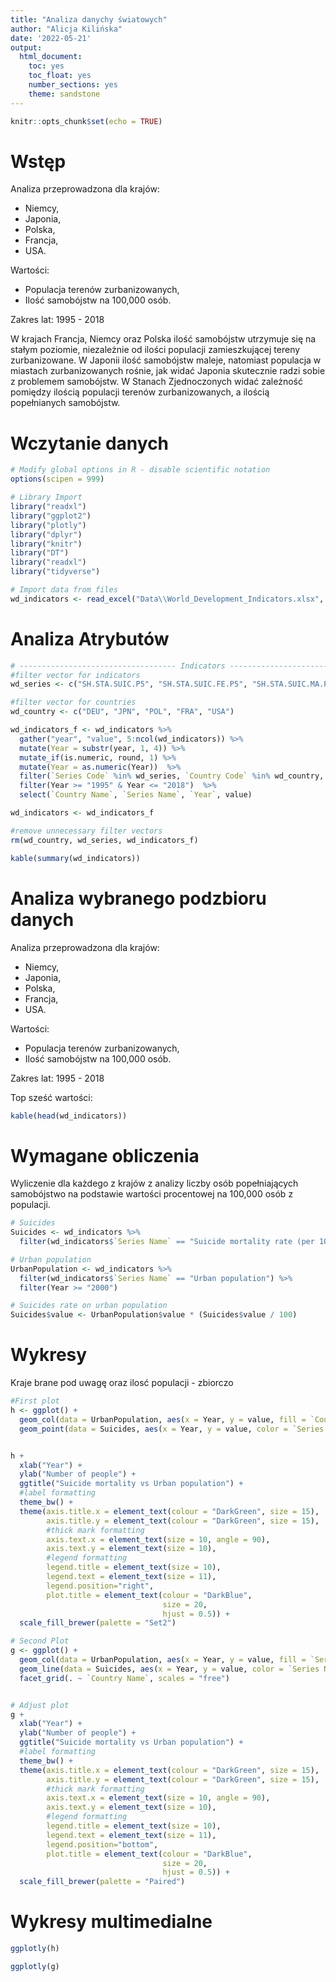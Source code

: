 ```yaml
---
title: "Analiza danychy światowych"
author: "Alicja Kilińska"
date: '2022-05-21'
output: 
  html_document: 
    toc: yes
    toc_float: yes
    number_sections: yes
    theme: sandstone
---
```


```r
knitr::opts_chunk$set(echo = TRUE)

```

# Wstęp

Analiza przeprowadzona dla krajów:

- Niemcy,
- Japonia,
- Polska,
- Francja,
- USA.

Wartości:

- Populacja terenów zurbanizowanych,
- Ilość samobójstw na 100,000 osób.

Zakres lat: 1995 - 2018

W krajach Francja, Niemcy oraz Polska ilość samobójstw utrzymuje się na stałym poziomie, niezależnie od ilości populacji zamieszkującej tereny zurbanizowane. W Japonii ilość samobójstw maleje, natomiast populacja w miastach zurbanizowanych rośnie, jak widać Japonia skutecznie radzi sobie z problemem samobójstw. W Stanach Zjednoczonych widać zależność pomiędzy ilością populacji terenów zurbanizowanych, a ilością popełnianych samobójstw.

# Wczytanie danych

```r

# Modify global options in R - disable scientific notation
options(scipen = 999)

# Library Import
library("readxl")
library("ggplot2")
library("plotly")
library("dplyr")
library("knitr")
library("DT")
library("readxl")
library("tidyverse")

# Import data from files
wd_indicators <- read_excel("Data\\World_Development_Indicators.xlsx", na=c("", ".."))

```

# Analiza Atrybutów

```r

# ----------------------------------- Indicators ----------------------------------------------------
#filter vector for indicators
wd_series <- c("SH.STA.SUIC.P5", "SH.STA.SUIC.FE.P5", "SH.STA.SUIC.MA.P5", "SP.URB.TOTL")

#filter vector for countries
wd_country <- c("DEU", "JPN", "POL", "FRA", "USA")

wd_indicators_f <- wd_indicators %>%
  gather("year", "value", 5:ncol(wd_indicators)) %>%
  mutate(Year = substr(year, 1, 4)) %>% 
  mutate_if(is.numeric, round, 1) %>%
  mutate(Year = as.numeric(Year))  %>%
  filter(`Series Code` %in% wd_series, `Country Code` %in% wd_country, !is.na(value)) %>%
  filter(Year >= "1995" & Year <= "2018")  %>%
  select(`Country Name`, `Series Name`, `Year`, value)

wd_indicators <- wd_indicators_f

#remove unnecessary filter vectors
rm(wd_country, wd_series, wd_indicators_f)

kable(summary(wd_indicators))

```

# Analiza wybranego podzbioru danych

Analiza przeprowadzona dla krajów:

- Niemcy,
- Japonia,
- Polska,
- Francja,
- USA.

Wartości:

- Populacja terenów zurbanizowanych,
- Ilość samobójstw na 100,000 osób.

Zakres lat: 1995 - 2018

Top sześć wartości:

```r

kable(head(wd_indicators))

```
# Wymagane obliczenia

Wyliczenie dla każdego z krajów z analizy liczby osób popełniających samobójstwo na podstawie wartości procentowej na 100,000 osób z populacji.

```r

# Suicides
Suicides <- wd_indicators %>%
  filter(wd_indicators$`Series Name` == "Suicide mortality rate (per 100,000 population)")

# Urban population
UrbanPopulation <- wd_indicators %>%
  filter(wd_indicators$`Series Name` == "Urban population") %>%
  filter(Year >= "2000")

# Suicides rate on urban population
Suicides$value <- UrbanPopulation$value * (Suicides$value / 100)

```

# Wykresy

Kraje brane pod uwagę oraz ilosć populacji - zbiorczo

```r

#First plot
h <- ggplot() + 
  geom_col(data = UrbanPopulation, aes(x = Year, y = value, fill = `Country Name`)) +
  geom_point(data = Suicides, aes(x = Year, y = value, color = `Series Name`), size = 1)


h + 
  xlab("Year") + 
  ylab("Number of people") +
  ggtitle("Suicide mortality vs Urban population") +
  #label formatting
  theme_bw() +
  theme(axis.title.x = element_text(colour = "DarkGreen", size = 15),
        axis.title.y = element_text(colour = "DarkGreen", size = 15),
        #thick mark formatting
        axis.text.x = element_text(size = 10, angle = 90),
        axis.text.y = element_text(size = 10),
        #legend formatting
        legend.title = element_text(size = 10),
        legend.text = element_text(size = 11),
        legend.position="right",
        plot.title = element_text(colour = "DarkBlue",
                                  size = 20,
                                  hjust = 0.5)) +
  scale_fill_brewer(palette = "Set2")

# Second Plot
g <- ggplot() + 
  geom_col(data = UrbanPopulation, aes(x = Year, y = value, fill = `Series Name`)) +
  geom_line(data = Suicides, aes(x = Year, y = value, color = `Series Name`), size = 1)  +
  facet_grid(. ~ `Country Name`, scales = "free")


# Adjust plot
g + 
  xlab("Year") + 
  ylab("Number of people") +
  ggtitle("Suicide mortality vs Urban population") +
  #label formatting
  theme_bw() +
  theme(axis.title.x = element_text(colour = "DarkGreen", size = 15),
        axis.title.y = element_text(colour = "DarkGreen", size = 15),
        #thick mark formatting
        axis.text.x = element_text(size = 10, angle = 90),
        axis.text.y = element_text(size = 10),
        #legend formatting
        legend.title = element_text(size = 10),
        legend.text = element_text(size = 11),
        legend.position="bottom",
        plot.title = element_text(colour = "DarkBlue",
                                  size = 20,
                                  hjust = 0.5)) +
  scale_fill_brewer(palette = "Paired")

```

# Wykresy multimedialne

```r

ggplotly(h)

ggplotly(g)

```
